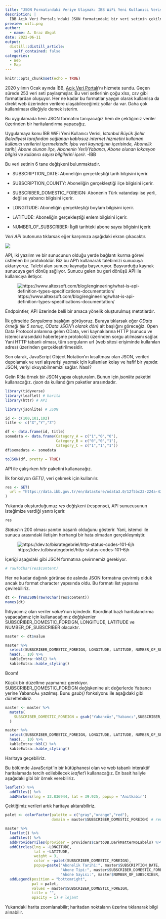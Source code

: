 ```yaml
---
title: "JSON Formatındaki Veriye Ulaşmak: İBB WiFi Yeni Kullanıcı Verisi"
description: |
  İBB Açık Veri Portalı'ndaki JSON formatındaki bir veri setinin çekilmesi ve haritalandırılması.
preview: wifi.png
author:
  - name: A. Uraz Akgül
date: 2022-06-11
output:
  distill::distill_article:
    self_contained: false
categories:
  - Web
  - Map
---
```


```r
knitr::opts_chunk$set(echo = TRUE)
```

2020 yılının Ocak ayında İBB, [Açık Veri Portalı](https://data.ibb.gov.tr/dataset)'nı hizmete sundu. Geçen sürede 253 veri seti paylaşmışlar. Bu veri setlerinin çoğu xlsx, csv gibi formatlardan oluşuyor. Her ne kadar bu formatlar yaygın olarak kullanılsa da direkt web üzerinden verilere ulaşabileceğimiz yollar da var. Daha çok kullanılması dileğiyle demek isterim.

Bu uygulamada hem JSON formatını tanıyacağız hem de çektiğimiz veriler üzerinden bir haritalandırma yapacağız.

Uygulamaya konu İBB WiFi Yeni Kullanıcı Verisi, *İstanbul Büyük Şehir Belediyesi tarafından sağlanan kablosuz internet hizmetini kullanan kullanıcı verilerini içermektedir. İşbu veri kaynağının içerisinde, Abonelik tarihi, Abone olunan ilçe, Abonenin Yerli/Yabancı, Abone olunan lokasyon bilgisi ve kullanıcı sayısı bilgilerini içerir.* -İBB

Bu veri setinin 6 tane değişkeni bulunmaktadır.

* SUBSCRIPTION_DATE: Aboneliğin gerçekleştiği tarih bilgisini içerir.

* SUBSCRIPTION_COUNTY: Aboneliğin gerçekleştiği ilçe bilgisini içerir.

* SUBSCRIBER_DOMESTIC_FOREIGN: Abonenin Türk vatandaşı ise yerli, değilse yabancı bilgisini içerir.

* LONGITUDE: Aboneliğin gerçekleştiği boylam bilgisini içerir.

* LATITUDE: Aboneliğin gerçekleştiği enlem bilgisini içerir.

* NUMBER_OF_SUBSCRIBER: İlgili tarihteki abone sayısı bilgisini içerir.

*Veri API* butonuna tıklarsak eğer karşımıza aşağıdaki ekran çıkacaktır.

![](img1.png)

API, iki yazılım ve bir sunucunun olduğu yerde bağlantı kurma görevi üstlenen bir protokoldür. Biz bu API'ı kullanarak talebimizi sunucuya aktarıyoruz. Talebi alan sunucu kaynağa başvuruyor. Başvurduğu kaynak sunucuya geri dönüş sağlıyor. Sunucu gelen bu geri dönüşü API ile kullanıcıya iletiyor.

![https://www.altexsoft.com/blog/engineering/what-is-api-definition-types-specifications-documentation/](img2.png)

Endpointler, API üzerinde belli bir amaca yönelik oluşturulmuş metotlardır.

İlk görselde *Sorgulama* başlığını görüyoruz. Buraya tıklarsak eğer *OData örneği (ilk 5 sonuç, OData JSON’ı olarak dön)* alt başlığını göreceğiz. Open Data Protocol anlamına gelen OData, veri kaynaklarına HTTP (sunucu ve istemci arasındaki haberleşme protokolü) üzerinden sorgu atılmasını sağlar. Yani HTTP tabanlı olması, tüm sorguların url (web sitesi erişiminde kullanılan adres) üzerinden gerçekleştirilmesidir.

Son olarak, JavaScript Object Notation'ın kısaltması olan JSON, verileri depolamak ve veri alışverişi yapmak için kullanılan kolay ve hafif bir yapıdır. JSON, veriyi okuyabilmemizi sağlar. Nasıl?

Gelin R'da örnek bir JSON yapısı oluşturalım. Bunun için *jsonlite* paketini kullanacağız. *rjson* da kullandığım paketler arasındadır.

```r

library(tidyverse)
library(leaflet) # harita
library(httr) # API

```

```r

library(jsonlite) # JSON

id <- c(100,101,102)
title <- c("X","Y","Z")

df <- data.frame(id, title)
somedata <- data.frame(Category_A = c("1","0","0"),
                       Category_B = c("0","0","1"),
                       Category_C = c("1","1","1"))
df$somedata <- somedata

toJSON(df, pretty = TRUE)

```

API ile çalışırken *httr* paketini kullanacağız.

İlk fonksiyon *GET()*, veri çekmek için kullanılır.

```r

res <- GET(
  url = "https://data.ibb.gov.tr/en/datastore/odata3.0/12f5bc23-224a-43cb-b60d-3f36f83ffd33?$format=json"
)

```

Yukarıda oluşturduğumuz *res* değişkeni (response), API sunucusunun isteğimize verdiği yanıtı içerir.

```r

res

```

*Status*'ın 200 olması yanıtın başarılı olduğunu gösterir. Yani, istemci ile sunucu arasındaki iletişim herhangi bir hata olmadan gerçekleşmiştir.

![https://dev.to/bisrategebriel/http-status-codes-101-6jh](img3.png)

İçeriği aşağıdaki gibi JSON formatına çevirmemiz gerekiyor.

```r

# rawToChar(res$content)

```

Her ne kadar dağınık görünse de aslında JSON formatına çevirmiş olduk ancak bu format character yapısında oldu. Bu formatı list yapısına çevirebiliriz.

```r

dt <- fromJSON(rawToChar(res$content))
names(dt)

```

İhtiyacımız olan veriler *value*'nun içindedir. Koordinat bazlı haritalandırma yapacağımız için kullanacağımız değişkenler SUBSCRIBER_DOMESTIC_FOREIGN, LONGITUDE, LATITUDE ve NUMBER_OF_SUBSCRIBER olacaktır.

```r

master <- dt$value

```

```r

master %>% 
  select(SUBSCRIBER_DOMESTIC_FOREIGN, LONGITUDE, LATITUDE, NUMBER_OF_SUBSCRIBER) %>% 
  head(., 10) %>% 
  kableExtra::kbl() %>% 
  kableExtra::kable_styling()

```

Boom!

Küçük bir düzeltme yapmamız gerekiyor. SUBSCRIBER_DOMESTIC_FOREIGN değişkenine ait değerlerde Yabancı yerine YabancÄ± yazılmış. Bunu *gsub()* fonksiyonu ile aşağıdaki gibi düzeltebiliriz.

```r

master <- master %>% 
  mutate(
    SUBSCRIBER_DOMESTIC_FOREIGN = gsub("YabancÄ±","Yabancı",SUBSCRIBER_DOMESTIC_FOREIGN)
  )

```

```r

master %>% 
  select(SUBSCRIBER_DOMESTIC_FOREIGN, LONGITUDE, LATITUDE, NUMBER_OF_SUBSCRIBER) %>% 
  head(., 10) %>% 
  kableExtra::kbl() %>% 
  kableExtra::kable_styling()

```

Haritaya geçebiliriz.

Bu bölümde JavaScript'in bir kütüphanesi olan ve web tabanlı interaktif haritalamada tercih edilebilecek *leaflet*'i kullanacağız. En basit haliyle aşağıdaki gibi bir örnek verebiliriz.

```r

leaflet() %>% 
  addTiles() %>% 
  addMarkers(lng = 32.836944, lat = 39.925, popup = "Anıtkabir")

```

Çektiğimiz verileri artık haritaya aktarabiliriz.

```r

palet <- colorFactor(palette = c("gray","orange","red"),
                     domain = master$SUBSCRIBER_DOMESTIC_FOREIGN) # renklendirme

master %>% 
  leaflet() %>% 
  addTiles() %>% 
  addProviderTiles(provider = providers$CartoDB.DarkMatterNoLabels) %>% # harita tipi
  addCircles(lng = ~LONGITUDE,
             lat = ~LATITUDE,
             weight = 3,
             color = ~palet(SUBSCRIBER_DOMESTIC_FOREIGN),
             popup=paste("Abonelik Tarihi:", master$SUBSCRIPTION_DATE, "<br>",
                         "Abone Tipi:", master$SUBSCRIBER_DOMESTIC_FOREIGN, "<br>", 
                         "Abone Sayısı:", master$NUMBER_OF_SUBSCRIBER, "<br>")) %>% # nokta
  addLegend(position = "bottomright",
            pal = palet,
            values = master$SUBSCRIBER_DOMESTIC_FOREIGN,
            title = "",
            opacity = 1) # lejant

```

Yukarıdaki harita zoomlanabilir; haritadan noktaların üzerine tıklanarak bilgi alınabilir.